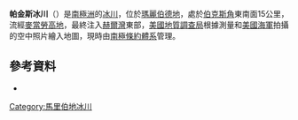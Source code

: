 {{coord|74|54|S|136|37|W|display=title}}

'''帕金斯冰川'''（{{lang-en|Perkins Glacier}}）是[[南極洲|南極洲]]的[[冰川|冰川]]，位於[[瑪麗伯德地|瑪麗伯德地]]，處於[[伯克斯角|伯克斯角]]東南面15公里，流經[[麥當勞高地|麥當勞高地]]，最終注入[[赫爾灣|赫爾灣]]東部，[[美國地質調查局|美國地質調查局]]根據測量和[[美國海軍|美國海軍]]拍攝的空中照片繪入地圖，現時由[[南極條約體系|南極條約體系]]管理。

==參考資料==
*{{usgs-gazetteer}}

{{DEFAULTSORT:Perkins Glacier}}
[[Category:馬里伯地冰川|Category:馬里伯地冰川]]


{{MarieByrdLand-geo-stub}}